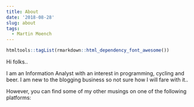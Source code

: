 ```yaml
---
title: About
date: '2018-08-28'
slug: about
tags:
  - Martin Moench
---
```


```r
htmltools::tagList(rmarkdown::html_dependency_font_awesome())
```

Hi folks..

I am an Information Analyst with an interest in programming, cycling and beer. I am new to the blogging business so not sure how I will fare with it..

However, you can find some of my other musings on one of the following platforms:

<div class="container" style="text-align:center;">
<a href="https://github.com/mmoench16"><i class="fa fa-github" style="font-size:24px;"></i></a>
<a href="https://twitter.com/johnnyzeegerman"><i class="fa fa-twitter" style="font-size:24px;"></i></a>
<a href="https://stackexchange.com/users/6605258/johnny?tab=accounts"><i class="fa fa-stack-exchange" style="font-size:24px;"></i></a>
<a href="https://scholar.google.co.uk/citations?user=ohoQ55EAAAAJ&hl=en"><i class="fa fa-graduation-cap" style="font-size:24px;"></i></a>
<a href="www.linkedin.com/in/martin-moench-04472286"><i class="fa fa-linkedin" style="font-size:24px;"></i></a></div>